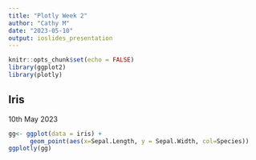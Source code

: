 ```yaml
---
title: "Plotly Week 2"
author: "Cathy M"
date: "2023-05-10"
output: ioslides_presentation
---
```


```r
knitr::opts_chunk$set(echo = FALSE)
library(ggplot2)
library(plotly)
```
## Iris
10th May 2023 



```r
gg<- ggplot(data = iris) + 
      geom_point(aes(x=Sepal.Length, y = Sepal.Width, col=Species)) 
ggplotly(gg)
```